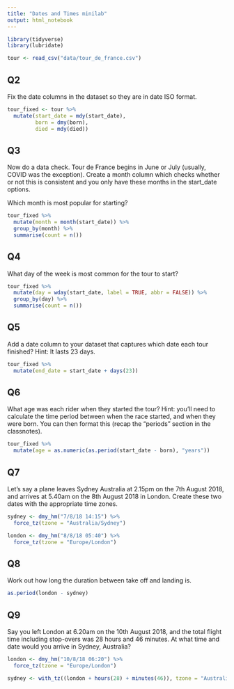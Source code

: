 ```yaml
---
title: "Dates and Times minilab"
output: html_notebook
---
```


```r
library(tidyverse)
library(lubridate)

tour <- read_csv("data/tour_de_france.csv") 
```

## Q2
Fix the date columns in the dataset so they are in date ISO format.

```r
tour_fixed <- tour %>% 
  mutate(start_date = mdy(start_date),
         born = dmy(born),
         died = mdy(died))
```

## Q3

Now do a data check. Tour de France begins in June or July (usually, COVID was the exception). Create a month column which checks whether or not this is consistent and you only have these months in the start_date options.

Which month is most popular for starting?

```r
tour_fixed %>% 
  mutate(month = month(start_date)) %>% 
  group_by(month) %>% 
  summarise(count = n())
```

## Q4

What day of the week is most common for the tour to start?

```r
tour_fixed %>% 
  mutate(day = wday(start_date, label = TRUE, abbr = FALSE)) %>% 
  group_by(day) %>% 
  summarise(count = n())
```

## Q5

Add a date column to your dataset that captures which date each tour finished? Hint: It lasts 23 days.

```r
tour_fixed %>% 
  mutate(end_date = start_date + days(23))
```

## Q6

What age was each rider when they started the tour? Hint: you’ll need to calculate the time period between when the race started, and when they were born. You can then format this (recap the “periods” section in the classnotes).

```r
tour_fixed %>% 
  mutate(age = as.numeric(as.period(start_date - born), "years"))
```

## Q7

Let’s say a plane leaves Sydney Australia at 2.15pm on the 7th August 2018, and arrives at 5.40am on the 8th August 2018 in London. Create these two dates with the appropriate time zones.

```r
sydney <- dmy_hm("7/8/18 14:15") %>% 
  force_tz(tzone = "Australia/Sydney")

london <- dmy_hm("8/8/18 05:40") %>% 
  force_tz(tzone = "Europe/London")
```

## Q8

Work out how long the duration between take off and landing is.

```r
as.period(london - sydney)
```

## Q9

Say you left London at 6.20am on the 10th August 2018, and the total flight time including stop-overs was 28 hours and 46 minutes. At what time and date would you arrive in Sydney, Australia?

```r
london <- dmy_hm("10/8/18 06:20") %>% 
  force_tz(tzone = "Europe/London")

sydney <- with_tz((london + hours(28) + minutes(46)), tzone = "Australia/Sydney")
```

